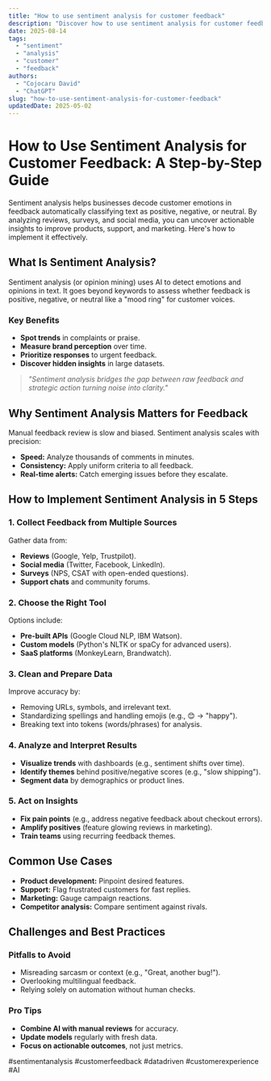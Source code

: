 ```yaml
---
title: "How to use sentiment analysis for customer feedback"
description: "Discover how to use sentiment analysis for customer feedback with this in-depth guide, providing actionable insights and practical tips to boost your knowledge and results."
date: 2025-08-14
tags:
  - "sentiment"
  - "analysis"
  - "customer"
  - "feedback"
authors:
  - "Cojocaru David"
  - "ChatGPT"
slug: "how-to-use-sentiment-analysis-for-customer-feedback"
updatedDate: 2025-05-02
---
```


# How to Use Sentiment Analysis for Customer Feedback: A Step-by-Step Guide  

Sentiment analysis helps businesses decode customer emotions in feedback automatically classifying text as positive, negative, or neutral. By analyzing reviews, surveys, and social media, you can uncover actionable insights to improve products, support, and marketing. Here's how to implement it effectively.  

## What Is Sentiment Analysis?  

Sentiment analysis (or opinion mining) uses AI to detect emotions and opinions in text. It goes beyond keywords to assess whether feedback is positive, negative, or neutral like a "mood ring" for customer voices.  

### Key Benefits  
- **Spot trends** in complaints or praise.  
- **Measure brand perception** over time.  
- **Prioritize responses** to urgent feedback.  
- **Discover hidden insights** in large datasets.  

> _"Sentiment analysis bridges the gap between raw feedback and strategic action turning noise into clarity."_  

## Why Sentiment Analysis Matters for Feedback  

Manual feedback review is slow and biased. Sentiment analysis scales with precision:  

- **Speed:** Analyze thousands of comments in minutes.  
- **Consistency:** Apply uniform criteria to all feedback.  
- **Real-time alerts:** Catch emerging issues before they escalate.  

## How to Implement Sentiment Analysis in 5 Steps  

### 1. Collect Feedback from Multiple Sources  
Gather data from:  
- **Reviews** (Google, Yelp, Trustpilot).  
- **Social media** (Twitter, Facebook, LinkedIn).  
- **Surveys** (NPS, CSAT with open-ended questions).  
- **Support chats** and community forums.  

### 2. Choose the Right Tool  
Options include:  
- **Pre-built APIs** (Google Cloud NLP, IBM Watson).  
- **Custom models** (Python's NLTK or spaCy for advanced users).  
- **SaaS platforms** (MonkeyLearn, Brandwatch).  

### 3. Clean and Prepare Data  
Improve accuracy by:  
- Removing URLs, symbols, and irrelevant text.  
- Standardizing spellings and handling emojis (e.g., 😊 → "happy").  
- Breaking text into tokens (words/phrases) for analysis.  

### 4. Analyze and Interpret Results  
- **Visualize trends** with dashboards (e.g., sentiment shifts over time).  
- **Identify themes** behind positive/negative scores (e.g., "slow shipping").  
- **Segment data** by demographics or product lines.  

### 5. Act on Insights  
- **Fix pain points** (e.g., address negative feedback about checkout errors).  
- **Amplify positives** (feature glowing reviews in marketing).  
- **Train teams** using recurring feedback themes.  

## Common Use Cases  
- **Product development:** Pinpoint desired features.  
- **Support:** Flag frustrated customers for fast replies.  
- **Marketing:** Gauge campaign reactions.  
- **Competitor analysis:** Compare sentiment against rivals.  

## Challenges and Best Practices  

### Pitfalls to Avoid  
- Misreading sarcasm or context (e.g., "Great, another bug!").  
- Overlooking multilingual feedback.  
- Relying solely on automation without human checks.  

### Pro Tips  
- **Combine AI with manual reviews** for accuracy.  
- **Update models** regularly with fresh data.  
- **Focus on actionable outcomes**, not just metrics.  

#sentimentanalysis #customerfeedback #datadriven #customerexperience #AI